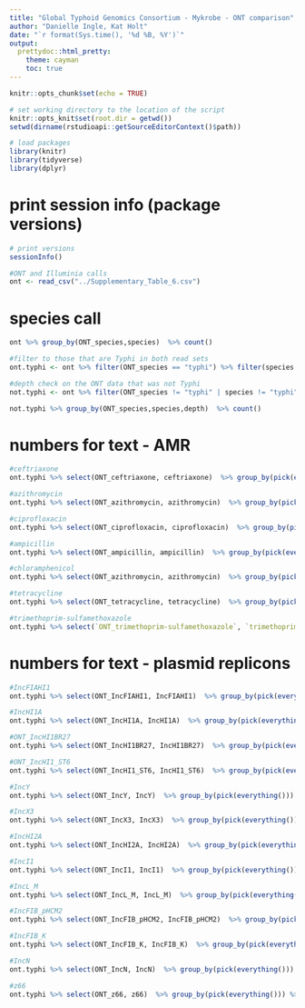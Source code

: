 ```yaml
---
title: "Global Typhoid Genomics Consortium - Mykrobe - ONT comparison"
author: "Danielle Ingle, Kat Holt"
date: "`r format(Sys.time(), '%d %B, %Y')`"
output: 
  prettydoc::html_pretty:
    theme: cayman
    toc: true
---
```




```r
knitr::opts_chunk$set(echo = TRUE)

# set working directory to the location of the script
knitr::opts_knit$set(root.dir = getwd())
setwd(dirname(rstudioapi::getSourceEditorContext()$path))

# load packages
library(knitr)
library(tidyverse)
library(dplyr)

```

# print session info (package versions)
```r

# print versions
sessionInfo()

```


```r

#ONT and Illuminia calls
ont <- read_csv("../Supplementary_Table_6.csv")

```

# species call
```r

ont %>% group_by(ONT_species,species)  %>% count()

#filter to those that are Typhi in both read sets
ont.typhi <- ont %>% filter(ONT_species == "typhi") %>% filter(species == "typhi")

#depth check on the ONT data that was not Typhi
not.typhi <- ont %>% filter(ONT_species != "typhi" | species != "typhi")

not.typhi %>% group_by(ONT_species,species,depth)  %>% count()


```

# numbers for text - AMR
```r
#ceftriaxone
ont.typhi %>% select(ONT_ceftriaxone, ceftriaxone)  %>% group_by(pick(everything())) %>% count()

#azithromycin
ont.typhi %>% select(ONT_azithromycin, azithromycin)  %>% group_by(pick(everything())) %>% count()

#ciprofloxacin
ont.typhi %>% select(ONT_ciprofloxacin, ciprofloxacin)  %>% group_by(pick(everything())) %>% count()

#ampicillin
ont.typhi %>% select(ONT_ampicillin, ampicillin)  %>% group_by(pick(everything())) %>% count()

#chloramphenicol
ont.typhi %>% select(ONT_azithromycin, azithromycin)  %>% group_by(pick(everything())) %>% count()

#tetracycline
ont.typhi %>% select(ONT_tetracycline, tetracycline)  %>% group_by(pick(everything())) %>% count()

#trimethoprim-sulfamethoxazole
ont.typhi %>% select(`ONT_trimethoprim-sulfamethoxazole`, `trimethoprim-sulfamethoxazole`)  %>% group_by(pick(everything())) %>% count()


```

# numbers for text - plasmid replicons
```r

#IncFIAHI1 
ont.typhi %>% select(ONT_IncFIAHI1, IncFIAHI1)  %>% group_by(pick(everything())) %>% count()

#IncHI1A
ont.typhi %>% select(ONT_IncHI1A, IncHI1A)  %>% group_by(pick(everything())) %>% count()

#ONT_IncHI1BR27
ont.typhi %>% select(ONT_IncHI1BR27, IncHI1BR27)  %>% group_by(pick(everything())) %>% count()

#ONT_IncHI1_ST6 
ont.typhi %>% select(ONT_IncHI1_ST6, IncHI1_ST6)  %>% group_by(pick(everything())) %>% count()

#IncY
ont.typhi %>% select(ONT_IncY, IncY)  %>% group_by(pick(everything())) %>% count()

#IncX3
ont.typhi %>% select(ONT_IncX3, IncX3)  %>% group_by(pick(everything())) %>% count()

#IncHI2A 
ont.typhi %>% select(ONT_IncHI2A, IncHI2A)  %>% group_by(pick(everything())) %>% count()

#IncI1
ont.typhi %>% select(ONT_IncI1, IncI1)  %>% group_by(pick(everything())) %>% count()

#IncL_M
ont.typhi %>% select(ONT_IncL_M, IncL_M)  %>% group_by(pick(everything())) %>% count()

#IncFIB_pHCM2
ont.typhi %>% select(ONT_IncFIB_pHCM2, IncFIB_pHCM2)  %>% group_by(pick(everything())) %>% count()

#IncFIB_K
ont.typhi %>% select(ONT_IncFIB_K, IncFIB_K)  %>% group_by(pick(everything())) %>% count()

#IncN 
ont.typhi %>% select(ONT_IncN, IncN)  %>% group_by(pick(everything())) %>% count()

#z66
ont.typhi %>% select(ONT_z66, z66)  %>% group_by(pick(everything())) %>% count()

```
